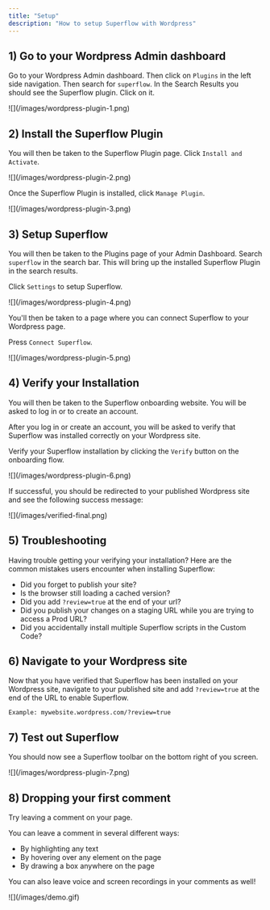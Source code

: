 ```yaml
---
title: "Setup"
description: "How to setup Superflow with Wordpress"
---
```


## 1) Go to your Wordpress Admin dashboard

Go to your Wordpress Admin dashboard. Then click on `Plugins` in the left side navigation. Then search for `superflow`. In the Search Results you should see the Superflow plugin. Click on it.

<Frame>
![](/images/wordpress-plugin-1.png)
</Frame>


## 2) Install the Superflow Plugin

You will then be taken to the Superflow Plugin page. Click `Install and Activate`.

<Frame>
![](/images/wordpress-plugin-2.png)
</Frame>

Once the Superflow Plugin is installed, click `Manage Plugin`.

<Frame>
![](/images/wordpress-plugin-3.png)
</Frame>


## 3) Setup Superflow


You will then be taken to the Plugins page of your Admin Dashboard. Search `superflow` in the search bar. This will bring up the installed Superflow Plugin in the search results.

Click `Settings` to setup Superflow.

<Frame>
![](/images/wordpress-plugin-4.png)
</Frame>

You'll then be taken to a page where you can connect Superflow to your Wordpress page.

Press `Connect Superflow`.


<Frame>
![](/images/wordpress-plugin-5.png)
</Frame>



## 4) Verify your Installation

You will then be taken to the Superflow onboarding website. You will be asked to log in or to create an account. 

After you log in or create an account, you will be asked to verify that Superflow was installed correctly on your Wordpress site.

Verify your Superflow installation by clicking the `Verify` button on the onboarding flow.

<Frame>
![](/images/wordpress-plugin-6.png)
</Frame>

If successful, you should be redirected to your published Wordpress site and see the following success message:

<Frame>
![](/images/verified-final.png)
</Frame>

## 5) Troubleshooting

Having trouble getting your verifying your installation? Here are the common mistakes users encounter when installing Superflow:

 - Did you forget to publish your site?
 - Is the browser still loading a cached version?
 - Did you add `?review=true` at the end of your url?
 - Did you publish your changes on a staging URL while you are trying to access a Prod URL?
 - Did you accidentally install multiple Superflow scripts in the Custom Code?


## 6) Navigate to your Wordpress site 

Now that you have verified that Superflow has been installed on your Wordpress site, navigate to your published site and add `?review=true` at the end of the URL to enable Superflow. 

`Example: mywebsite.wordpress.com/?review=true`


## 7) Test out Superflow

You should now see a Superflow toolbar on the bottom right of you screen.

<Frame>
![](/images/wordpress-plugin-7.png)
</Frame>




## 8) Dropping your first comment
Try leaving a comment on your page.

You can leave a comment in several different ways:
- By highlighting any text
- By hovering over any element on the page
- By drawing a box anywhere on the page

You can also leave voice and screen recordings in your comments as well!

<Frame>
![](/images/demo.gif)
</Frame>


